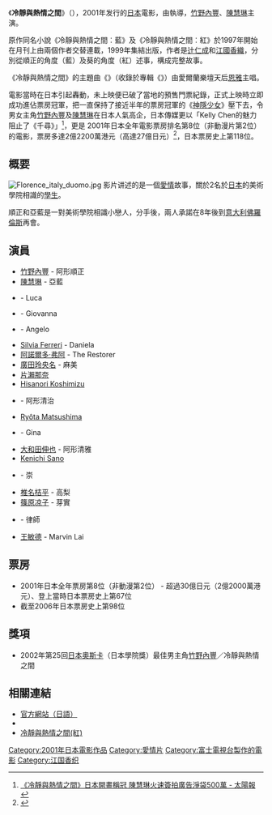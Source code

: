 {{Infobox Film
| name = 冷靜與熱情之間
| original_name = {{lang|ja|冷静と情熱のあいだ}}
| image = Calmi Cuori Appassionati.jpg
| director = {{tsl|ja|中江功}} 
| producer = [[大多亮|大多亮]]
| writer = [[水橋文美江|水橋文美江]]
| starring = [[竹野內豐|竹野內豐]]、[[陳慧琳|陳慧琳]]、[[篠原涼子|篠原涼子]]
| music = [[恩雅|恩雅]]
| cinematography = [[津田豊滋|津田豊滋]] 
| editing = {{tsl|ja|松尾浩}}
| distributor = [[Golden_Scene|Golden Scene]]
| released = {{flagicon|Japan}} 2001年10月28日([[東京國際電影節|東京國際電影節]]) <br>{{flagicon|Japan}} 2001年11月10日 <br>{{flagicon|Hong Kong}} 2001年11月15日 <br>{{flagicon|South Korea}} 2003年10月24日 <br>{{flagicon|South Korea}} 2016年4月21日重映
| runtime = 125分鐘
| country = [[日本电影|日本]]
| language = [[日語|日語]]<br>[[意大利語|意大利語]]<br>[[英語|英語]]<br>[[粵語|粵語]]
| budget = 
| preceded_by =
| followed_by = 
| amg_id = 
| imdb_id = tt0291753
}}
《'''冷靜與熱情之間'''》（{{lang-ja|冷静と情熱のあいだ}}），2001年发行的[[日本|日本]]電影，由{{tsl|ja|中江功}}執導，[[竹野內豐|竹野內豐]]、[[陳慧琳|陳慧琳]]主演。

原作同名小說《冷靜與熱情之間︰藍》及《冷靜與熱情之間︰紅》於1997年開始在月刊上由兩個作者交替連載，1999年集結出版，作者是[[辻仁成|辻仁成]]和[[江國香織|江國香織]]，分別從順正的角度（藍）及葵的角度（紅）述事，構成完整故事。

《冷靜與熱情之間》的主題曲《{{tsl|en|Wild Child (Enya song)|自然之子}}》（收錄於專輯《{{tsl|en|A Day Without Rain|雨過天晴 (恩雅專輯)|雨過天晴}}》）由愛爾蘭樂壇天后[[恩雅|恩雅]]主唱。

電影當時在日本引起轟動，未上映便已破了當地的預售門票紀錄，正式上映時立即成功進佔票房冠軍，把一直保持了接近半年的票房冠軍的《[[神隱少女|神隱少女]]》壓下去，令男女主角[[竹野內豐|竹野內豐]]及[[陳慧琳|陳慧琳]]在日本人氣高企，日本傳媒更以「Kelly Chen的魅力阻止了《千尋》」<ref>[https://www.ptt.cc/man/Kelly/D840/DFC/DE43/M.1007241021.A.html 《冷靜與熱情之間》日本開畫稱冠  陳慧琳火速簽拍廣告淨袋500萬 - 太陽報]</ref>，更是 2001年日本全年電影票房排名第8位（非動漫片第2位）的電影，票房多達2億2200萬港元（高達27億日元）<ref>{{cite web |url=http://www.eiren.org/toukei/2001.html |title=存档副本 |accessdate=2009-01-02  |deadurl=yes |archiveurl=https://www.webcitation.org/5m2LKRMIj?url=http://www.eiren.org/toukei/2001.html |archivedate=2009-12-15 }}</ref>，日本票房史上第118位。

== 概要 ==
[[File:Florence_italy_duomo.jpg|left]]
影片讲述的是一個[[愛情|愛情]]故事，關於2名於[[日本|日本]]的美術學院相識的[[學生|學生]]。

順正和亞藍是一對美術學院相識小戀人，分手後，兩人承諾在8年後到[[意大利|意大利]][[佛羅倫斯|佛羅倫斯]]再會。

<div style="clear:left"></div>

== 演員 ==
* [[竹野內豐|竹野內豐]] - 阿形順正
* [[陳慧琳|陳慧琳]] - 亞藍
* {{tsl|it|Roberto Brunetti|羅伯托·布魯內蒂}} - Luca
* {{tsl|en|Valeria Cavalli|華利維亞·嘉華尼}} - Giovanna
* {{tsl|en|Luciano Federico|盧西亞諾·費德里柯}} - Angelo
* [[Silvia_Ferreri|Silvia Ferreri]] - Daniela
* [[阿諾爾多·弗阿|阿諾爾多·弗阿]] - The Restorer
* [[廣田玲央名|廣田玲央名]] - 麻美
* [[片瀨那奈|片瀨那奈]]
* [[Hisanori_Koshimizu|Hisanori Koshimizu]]
* {{tsl|en|Tatsuo Matsumura (actor)|松村達雄}} - 阿形清治
* [[Ryôta_Matsushima|Ryôta Matsushima]]
* {{tsl|en|Marisa Merlini|瑪莉莎·梅利尼}} - Gina
* [[大和田伸也|大和田伸也]] - 阿形清雅
* [[Kenichi_Sano|Kenichi Sano]]
* {{tsl|en|Yūsuke Santamaria|中山裕介}} - 崇
* [[椎名桔平|椎名桔平]] - 高梨
* [[篠原凉子|篠原凉子]] - 芽實
* {{tsl|en|Sansei Shiomi|鹽見三省}} - 律師
* [[王敏德|王敏德]] - Marvin Lai

== 票房 ==
* 2001年日本全年票房第8位（非動漫第2位） - 超過30億日元（2億2000萬港元）、登上當時日本票房史上第67位
* 截至2006年日本票房史上第98位

== 獎項 ==
* 2002年第25回[[日本奧斯卡|日本奧斯卡]]（日本學院獎）最佳男主角[[竹野內豐|竹野內豐]]／冷靜與熱情之間

== 相關連結 ==
* [https://web.archive.org/web/20071214083558/http://www.excite.co.jp/event/jyonetsu/ 官方網站（日語）]
* {{imdb title|0291753|冷靜與熱情之間}}
* [https://www.books.com.tw/products/0010184603 冷靜與熱情之間(紅)]
{{陳慧琳}}
{{DEFAULTSORT:Reisei to Jōnetsu no Aida}}
[[Category:2001年日本電影作品|Category:2001年日本電影作品]]
[[Category:愛情片|Category:愛情片]]
[[Category:富士電視台製作的電影|Category:富士電視台製作的電影]]
[[Category:江国香织|Category:江国香织]]